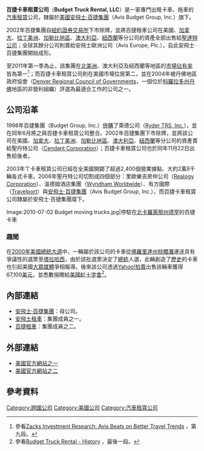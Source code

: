 {{Link style|time=2015-12-13T13:26:35+00:00}}
{{Infobox_Company
 |company_name   = 百捷卡車租賃公司<br>Budget Truck Rental, LLC
 |company_logo   = [[Image:Budget-Truck-Rental-logo.jpg|200px]]
 |company_type   = [[上市公司|上市公司]]（母公司：[[安飛士·百捷集團|安飛士·百捷集團]]：{{nasdaq|CAR}}）
 |company_slogan = 
 |foundation     = 1998年
 |founder	 = 
 |location       = [[美國|美國]][[新澤西州|紐澤西州]]帕西帕尼市西爾萬路6號
 |zip_code       = 07054
 |telephone_no   = +1-973-496-3500
 |area_served    = 全世界
 |key_people     = [[董事長|董事長]]兼[[首席執行官|CEO]]：羅納德·尼爾遜（Ronald L. Nelson）<br>[[總裁|總裁]]兼[[首席運營官|COO]]：羅伯特·薩勒諾（F. Robert Salerno）<br>副總裁兼[[首席財務官|CFO]]：大衛·魏許納（David B. Wyshner）
 |industry       = [[汽車租賃|汽車租賃]]
 |num_employees  = 近1,100人（2011年）
 |market cap     = 
 |revenue        = 
 |operating_income = 
 |net_income     = 
 |assets         = 
 |equity         = 
 |homepage       = http://www.budgettruck.com/<br>http://www.needtrk.com/
 |parent         = [[安飛士·巴吉集團|安飛士·巴吉集團]]（Avis Budget Group, Inc.）
}}

'''百捷卡車租賃公司'''（{{en}}'''Budget Truck Rental, LLC'''）是一家專門出租卡車、拖車的[[汽車租賃|汽車租賃]]公司，隸屬於[[美國|美國]][[安飛士·百捷集團|安飛士·百捷集團]]（Avis Budget Group, Inc.）旗下。

2002年百捷集團自[[紐約證券交易所|紐約證券交易所]]下市除牌，並將百捷租車公司在美國、[[加拿大|加拿大]]、[[拉丁美洲|拉丁美洲]]、[[加勒比地區|加勒比地區]]、[[澳大利亞|澳大利亞]]、[[紐西蘭|紐西蘭]]等分公司的資產全部出售給[[:en:Cendant|聖達特公司]]；全球其餘分公司則賣給安飛士歐洲公司（Avis Europe, Plc.），自此安飛士·百捷集團開始成形。

至2011年第一季為止，該集團在[[北美洲|北美洲]]、澳大利亞及紐西蘭等地區的[[市場佔有率|市場佔有率]]皆為第一<ref>參看{{en}}[http://www.zacks.com/stock/news/52607/Avis+Beats+on+Better+Travel+Trends Zacks Investment Research: Avis Beats on Better Travel Trends] {{Wayback|url=http://www.zacks.com/stock/news/52607/Avis+Beats+on+Better+Travel+Trends |date=20110508063759 }}，第九段。</ref>；而百捷卡車租賃公司則在美國市場位居第二，並在2004年被丹佛地區政府協會（[[:en:Denver_Regional_Council_of_Governments|Denver Regional Council of Governments]]，一個位於[[科羅拉多州|科羅拉多州]][[丹佛|丹佛]]地區的非營利組織）評選為最適合工作的公司之一。

== 公司沿革 ==
1998年百捷集團（Budget Group, Inc.）[[併購|併購]]了萊德公司（[[:en:Ryder|Ryder TRS, Inc.]]），並在同年6月將之與百捷卡車租賃公司整合。2002年百捷集團下市除牌，並將該公司在美國、[[加拿大|加拿大]]、[[拉丁美洲|拉丁美洲]]、[[加勒比地區|加勒比地區]]、[[澳大利亞|澳大利亞]]、[[新西蘭|紐西蘭]]等分公司的資產賣給聖丹特公司（[[:en:Cendant|Cendant Corporation]]）；百捷卡車租賃公司也於同年11月22日出售給後者。

2003年ㄒ卡車租賃公司已經在全美國開闢了超過2,400個營業據點、大約2萬8千輛各式卡車。2006年聖丹特公司切割成四個部分：里歐樂吉房仲公司（[[:en:Realogy|Realogy Corporation]]）、溫德姆酒店集團（[[:en:Wyndham_Worldwide|Wyndham Worldwide]]）、有方國際（[[:en:Travelport|Travelport]]）與[[安飛士·百捷集團|安飛士·百捷集團]]（Avis Budget Group, Inc.），而百捷卡車租賃公司隸屬於安飛士·百捷集團麾下。

<gallery>
Image:2010-07-02 Budget moving trucks.jpg|停駐在[[北卡羅萊那州|北卡羅萊那州]][[德罕_(北卡羅萊那州)|德罕]]的百捷卡車
</gallery>

=== 趣聞 ===
在[[2000年美國總統選舉|2000年美國總統大選]]中，一輛屬於該公司的卡車從[[佛羅里達州|佛羅里達州]][[棕櫚灘|棕櫚灘]]運送具有爭議性的選票至[[塔拉哈西_(佛羅里達州)|塔拉哈西]]，由於該批選票決定了[[美國總統|總統]]人選，此輛創造了[[歷史|歷史]]的卡車也引起美國[[傳播媒體|大眾媒體]]爭相報導。後來該公司透過[[Yahoo!拍賣|Yahoo!拍賣]]出售該輛車獲得67,100[[美元|美元]]，並悉數捐贈給[[美國紅十字會|美國紅十字會]]<ref>參看{{en}}[http://www.budgettruck.com/History.aspx Budget Truck Rental - History] {{webarchive|url=https://web.archive.org/web/20111005154943/http://www.budgettruck.com/History.aspx |date=2011-10-05 }}，最後一段。</ref>。

== 內部連結 ==
* [[安飛士·百捷集團|安飛士·百捷集團]]：母公司。
* [[安飛士租車|安飛士租車]]：集團成員之一。
* [[百捷租車|百捷租車]]：集團成員之二。

== 外部連結 ==
* [http://www.budgettruck.com/ 美國官方網站之一] {{Wayback|url=http://www.budgettruck.com/ |date=20210311064234 }}
* [http://www.needtrk.com/ 美國官方網站之二] {{Wayback|url=http://www.needtrk.com/ |date=20081121113411 }}

== 參考資料 ==
{{reflist}}

[[Category:跨國公司|Category:跨國公司]]
[[Category:美國公司|Category:美國公司]]
[[Category:汽車租賃公司|Category:汽車租賃公司]]